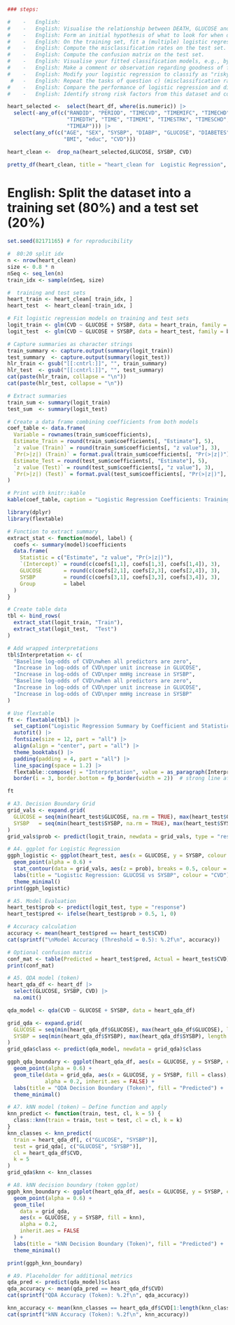 ```r
### steps:

#    -   English: 
#    -   English: Visualise the relationship between DEATH, GLUCOSE and SYSBP.
#    -   English: Form an initial hypothesis of what to look for when doing the classification.
#    -   English: On the training set, fit a (multiple) logistic regression model.
#    -   English: Compute the misclassification rates on the test set.
#    -   English: Compute the confusion matrix on the test set.
#    -   English: Visualise your fitted classification models, e.g., by plotting the decision boundaries in the GLUCOSE-SYSBP-plane.
#    -   English: Make a comment or observation regarding goodness of fit.
#    -   English: Modify your logistic regression to classify as "risky" if the risk is higher than 10%.
 #   -   English: Repeat the tasks of question c) (misclassification rates, confusion matrix, visualisation) with the modified threshold.
#    -   English: Compare the performance of logistic regression and discriminant analysis on this classification problem.
#    -   English: Identify strong risk factors from this dataset and communicate your results.

```



```r

heart_selected <-  select(heart_df, where(is.numeric)) |>
  select(-any_of(c("RANDID", "PERIOD", "TIMECVD", "TIMEMIFC", "TIMECHD",
                   "TIMEDTH", "TIME", "TIMEMI", "TIMESTRK", "TIMESCHD",
                   "TIMEAP"))) |>
  select(any_of(c("AGE", "SEX", "SYSBP", "DIABP", "GLUCOSE", "DIABETES",
                  "BMI", "educ", "CVD")))

heart_clean <-  drop_na(heart_selected,GLUCOSE, SYSBP, CVD)

pretty_df(heart_clean, title = "heart_clean for  Logistic Regression", max_rows = 10)
```

# English: Split the dataset into a training set (80%) and a test set (20%)

```r

set.seed(82171165) # for reproducibility

#  80:20 split idx
n <- nrow(heart_clean)
size <- 0.8 * n
nSeq <- seq_len(n)
train_idx <- sample(nSeq, size)

#  training and test sets
heart_train <- heart_clean[ train_idx, ]
heart_test  <- heart_clean[-train_idx, ]

```


```r
# Fit logistic regression models on training and test sets
logit_train <- glm(CVD ~ GLUCOSE + SYSBP, data = heart_train, family = binomial)
logit_test  <- glm(CVD ~ GLUCOSE + SYSBP, data = heart_test, family = binomial)
```




```r

# Capture summaries as character strings
train_summary <- capture.output(summary(logit_train))
test_summary  <- capture.output(summary(logit_test))
hlr_train <- gsub("[[:cntrl:]]", "", train_summary)
hlr_test  <- gsub("[[:cntrl:]]", "", test_summary)
cat(paste(hlr_train, collapse = "\n"))
cat(paste(hlr_test, collapse = "\n"))

```



```r



# Extract summaries
train_sum <- summary(logit_train)
test_sum  <- summary(logit_test)

# Create a data frame combining coefficients from both models
coef_table <- data.frame(
  Variable = rownames(train_sum$coefficients),
  Estimate_Train = round(train_sum$coefficients[, "Estimate"], 5),
  `z value (Train)` = round(train_sum$coefficients[, "z value"], 3),
  `Pr(>|z|) (Train)` = format.pval(train_sum$coefficients[, "Pr(>|z|)"], eps = 1e-16, digits = 2),
  Estimate_Test = round(test_sum$coefficients[, "Estimate"], 5),
  `z value (Test)` = round(test_sum$coefficients[, "z value"], 3),
  `Pr(>|z|) (Test)` = format.pval(test_sum$coefficients[, "Pr(>|z|)"], eps = 1e-16, digits = 2)
)

# Print with knitr::kable
kable(coef_table, caption = "Logistic Regression Coefficients: Training vs Test Set")

```

```r
library(dplyr)
library(flextable)

# Function to extract summary
extract_stat <- function(model, label) {
  coefs <- summary(model)$coefficients
  data.frame(
    Statistic = c("Estimate", "z value", "Pr(>|z|)"),
    `(Intercept)` = round(c(coefs[1,1], coefs[1,3], coefs[1,4]), 3),
    GLUCOSE       = round(c(coefs[2,1], coefs[2,3], coefs[2,4]), 3),
    SYSBP         = round(c(coefs[3,1], coefs[3,3], coefs[3,4]), 3),
    Group         = label
  )
}

# Create table data
tbl <- bind_rows(
  extract_stat(logit_train, "Train"),
  extract_stat(logit_test,  "Test")
)

# Add wrapped interpretations
tbl$Interpretation <- c(
  "Baseline log-odds of CVD\nwhen all predictors are zero",
  "Increase in log-odds of CVD\nper unit increase in GLUCOSE",
  "Increase in log-odds of CVD\nper mmHg increase in SYSBP",
  "Baseline log-odds of CVD\nwhen all predictors are zero",
  "Increase in log-odds of CVD\nper unit increase in GLUCOSE",
  "Increase in log-odds of CVD\nper mmHg increase in SYSBP"
)

# Use flextable
ft <- flextable(tbl) |>
  set_caption("Logistic Regression Summary by Coefficient and Statistic") |>
  autofit() |>
  fontsize(size = 12, part = "all") |>
  align(align = "center", part = "all") |>
  theme_booktabs() |>
  padding(padding = 4, part = "all") |>
  line_spacing(space = 1.2) |>
  flextable::compose(j = "Interpretation", value = as_paragraph(Interpretation)) |>
  border(i = 3, border.bottom = fp_border(width = 2))  # strong line after training rows

ft

```


```r
# A3. Decision Boundary Grid
grid_vals <- expand.grid(
  GLUCOSE = seq(min(heart_test$GLUCOSE, na.rm = TRUE), max(heart_test$GLUCOSE, na.rm = TRUE), length.out = 100),
  SYSBP   = seq(min(heart_test$SYSBP, na.rm = TRUE), max(heart_test$SYSBP, na.rm = TRUE), length.out = 100)
)
grid_vals$prob <- predict(logit_train, newdata = grid_vals, type = "response")
```

```r
# A4. ggplot for Logistic Regression
ggph_logistic <- ggplot(heart_test, aes(x = GLUCOSE, y = SYSBP, colour = as.factor(CVD))) +
  geom_point(alpha = 0.6) +
  stat_contour(data = grid_vals, aes(z = prob), breaks = 0.5, colour = "black") +
  labs(title = "Logistic Regression: GLUCOSE vs SYSBP", colour = "CVD") +
  theme_minimal()
print(ggph_logistic)
```

```r
# A5. Model Evaluation
heart_test$prob <- predict(logit_test, type = "response")
heart_test$pred <- ifelse(heart_test$prob > 0.5, 1, 0)

# Accuracy calculation
accuracy <- mean(heart_test$pred == heart_test$CVD)
cat(sprintf("\nModel Accuracy (Threshold = 0.5): %.2f\n", accuracy))

# Optional confusion matrix
conf_mat <- table(Predicted = heart_test$pred, Actual = heart_test$CVD)
print(conf_mat)
```

```r
# A5. QDA model (token)
heart_qda_df <- heart_df |>
  select(GLUCOSE, SYSBP, CVD) |>
  na.omit()

qda_model <- qda(CVD ~ GLUCOSE + SYSBP, data = heart_qda_df)
```

```r

grid_qda <- expand.grid(
  GLUCOSE = seq(min(heart_qda_df$GLUCOSE), max(heart_qda_df$GLUCOSE), length.out = 100),
  SYSBP = seq(min(heart_qda_df$SYSBP), max(heart_qda_df$SYSBP), length.out = 100)
)
grid_qda$class <- predict(qda_model, newdata = grid_qda)$class

ggph_qda_boundary <- ggplot(heart_qda_df, aes(x = GLUCOSE, y = SYSBP, color = as.factor(CVD))) +
  geom_point(alpha = 0.6) +
  geom_tile(data = grid_qda, aes(x = GLUCOSE, y = SYSBP, fill = class), 
            alpha = 0.2, inherit.aes = FALSE) +
  labs(title = "QDA Decision Boundary (Token)", fill = "Predicted") +
  theme_minimal()

```

```r

# A7. kNN model (token) — Define function and apply
knn_predict <- function(train, test, cl, k = 5) {
  class::knn(train = train, test = test, cl = cl, k = k)
}
knn_classes <- knn_predict(
  train = heart_qda_df[, c("GLUCOSE", "SYSBP")],
  test = grid_qda[, c("GLUCOSE", "SYSBP")],
  cl = heart_qda_df$CVD,
  k = 5
)
grid_qda$knn <- knn_classes

```

```r

# A8. kNN decision boundary (token ggplot)
ggph_knn_boundary <- ggplot(heart_qda_df, aes(x = GLUCOSE, y = SYSBP, color = as.factor(CVD))) +
  geom_point(alpha = 0.6) +
  geom_tile(
    data = grid_qda, 
    aes(x = GLUCOSE, y = SYSBP, fill = knn), 
    alpha = 0.2, 
    inherit.aes = FALSE
  ) +
  labs(title = "kNN Decision Boundary (Token)", fill = "Predicted") +
  theme_minimal()

print(ggph_knn_boundary)


```

```r

# A9. Placeholder for additional metrics
qda_pred <- predict(qda_model)$class
qda_accuracy <- mean(qda_pred == heart_qda_df$CVD)
cat(sprintf("QDA Accuracy (Token): %.2f\n", qda_accuracy))

knn_accuracy <- mean(knn_classes == heart_qda_df$CVD[1:length(knn_classes)])
cat(sprintf("kNN Accuracy (Token): %.2f\n", knn_accuracy))




```
